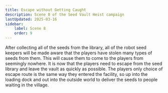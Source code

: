 ```yaml
---
title: Escape without Getting Caught
description: Scene 8 of the Seed Vault Heist campaign
lastUpdated: 2025-03-16
sidebar:
    label: Scene 8
    order: 9
---
```


After collecting all of the seeds from the library, all of the robot seed keepers will be made aware that the players have stolen many types of seeds from them. This will cause them to come to the players from seemingly nowhere. It is now that the players need to escape from the seed library and leave the vault as quickly as possible. The players only choice of escape route is the same way they entered the facility, so up into the loading dock and out into the outside world to deliver the seeds to people waiting in the village.
